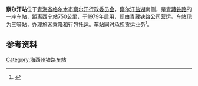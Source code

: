 {{Infobox China railway station 
|车站名称 = 察尔汗站
|图片 = 
|图片介紹 = 
|车站名称拼音 = Chaerhan
|拼音码 = CEH
|电报码 = CRO
|车站代码 = 43778
|车站地址 = [[青海省|青海省]][[格尔木市|格尔木市]][[察尔汗行政委员会|察尔汗行政委员会]]
|线路 = [[青藏铁路|青藏铁路]]
|车站等级 = [[三等站_(中铁)|三等站]]
}}
'''察尔汗站'''位于[[青海省|青海省]][[格尔木市|格尔木市]][[察尔汗行政委员会|察尔汗行政委员会]]，[[察尔汗盐湖|察尔汗盐湖]]南侧，是[[青藏铁路|青藏铁路]]的一座车站，距离西宁站750公里，于1979年启用，现由[[青藏铁路公司|青藏铁路公司]]营运。车站现为三等站，办理旅客乘降和行包托运。车站同时承担货运业务<ref>{{cite book|title=中国铁路站名词典|author=孙本祥|publisher=中国铁道出版社|date=2003年4月}}</ref>。

== 参考资料 ==
{{reflist}}

{{青藏铁路}}

{{China-rail-stub}}
[[Category:海西州铁路车站|Category:海西州铁路车站]]